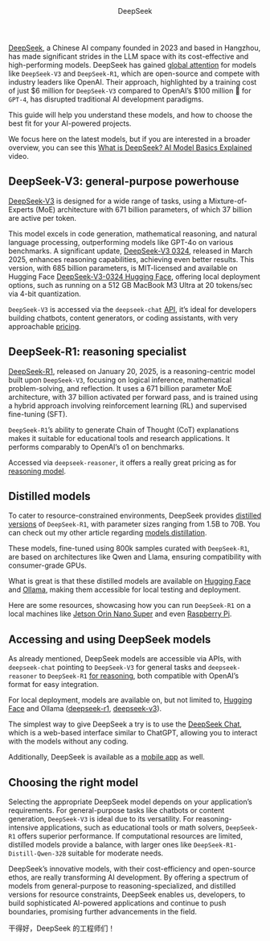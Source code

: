 
<Header model="deepseek">DeepSeek</Header>

[DeepSeek](https://www.deepseek.com/en), a Chinese AI company founded in 2023 and based in Hangzhou, has made significant strides in the LLM space with its cost-effective and high-performing models. DeepSeek has gained [global attention](https://www.youtube.com/watch?v=Nl7aCUsWykg) for models like `DeepSeek-V3` and `DeepSeek-R1`, which are open-source and compete with industry leaders like OpenAI. Their approach, highlighted by a training cost of just $6 million for `DeepSeek-V3` compared to OpenAI’s $100 million 💸 for `GPT-4`, has disrupted traditional AI development paradigms.

This guide will help you understand these models, and how to choose the best fit for your AI-powered projects.

We focus here on the latest models, but if you are interested in a broader overview, you can see this [What is DeepSeek? AI Model Basics Explained](https://www.youtube.com/watch?v=KTonvXhsxpc) video.

## DeepSeek-V3: general-purpose powerhouse

[DeepSeek-V3](https://github.com/deepseek-ai/DeepSeek-V3) is designed for a wide range of tasks, using a Mixture-of-Experts (MoE) architecture with 671 billion parameters, of which 37 billion are active per token.

This model excels in code generation, mathematical reasoning, and natural language processing, outperforming models like GPT-4o on various benchmarks. A significant update, [DeepSeek-V3 0324](https://api-docs.deepseek.com/news/news250325), released in March 2025, enhances reasoning capabilities, achieving even better results. This version, with 685 billion parameters, is MIT-licensed and available on Hugging Face
[DeepSeek-V3-0324 Hugging Face](https://huggingface.co/deepseek-ai/DeepSeek-V3-0324), offering local deployment options, such as running on a 512 GB MacBook M3 Ultra at 20 tokens/sec via 4-bit quantization.

`DeepSeek-V3` is accessed via the `deepseek-chat` [API](https://api-docs.deepseek.com/api/deepseek-api), it’s ideal for developers building chatbots, content generators, or coding assistants, with very approachable [pricing](https://api-docs.deepseek.com/quick_start/pricing).

## DeepSeek-R1: reasoning specialist

[DeepSeek-R1](https://github.com/deepseek-ai/DeepSeek-R1), released on January 20, 2025, is a reasoning-centric model built upon `DeepSeek-V3`, focusing on logical inference, mathematical problem-solving, and reflection. It uses a 671 billion parameter MoE architecture, with 37 billion activated per forward pass, and is trained using a hybrid approach involving reinforcement learning (RL) and supervised fine-tuning (SFT).

`DeepSeek-R1`’s ability to generate Chain of Thought (CoT) explanations makes it suitable for educational tools and research applications. It performs comparably to OpenAI’s o1 on benchmarks.

Accessed via `deepseek-reasoner`, it offers a really great pricing as for [reasoning model](https://api-docs.deepseek.com/guides/reasoning_model).

## Distilled models

To cater to resource-constrained environments, DeepSeek provides [distilled versions](https://github.com/deepseek-ai/DeepSeek-R1?tab=readme-ov-file#deepseek-r1-distill-models) of `DeepSeek-R1`, with parameter sizes ranging from 1.5B to 70B. You can check out my other article regarding [models distillation](/posts/models-distilation).

These models, fine-tuned using 800k samples curated with `DeepSeek-R1`, are based on architectures like Qwen and Llama, ensuring compatibility with consumer-grade GPUs.

What is great is that these distilled models are available on [Hugging Face](https://huggingface.co/collections/deepseek-ai/deepseek-r1-678e1e131c0169c0bc89728d) and [Ollama](https://ollama.com/library/deepseek-r1), making them accessible for local testing and deployment.

Here are some resources, showcasing how you can run `DeepSeek-R1` on a local machines like [Jetson Orin Nano Super](https://www.youtube.com/watch?v=e-EG3B5Uj78) and even [Raspberry Pi](https://www.youtube.com/watch?v=o1sN1lB76EA).

## Accessing and using DeepSeek models

As already mentioned, DeepSeek models are accessible via APIs, with `deepseek-chat` pointing to `DeepSeek-V3` for general tasks and `deepseek-reasoner` to `DeepSeek-R1` [for reasoning](https://api-docs.deepseek.com/guides/reasoning_model), both compatible with OpenAI’s format for easy integration.

For local deployment, models are available on, but not limited to, [Hugging Face](https://huggingface.co/collections/deepseek-ai/deepseek-r1-678e1e131c0169c0bc89728d) and Ollama ([deepseek-r1](https://ollama.com/library/deepseek-r1), [deepseek-v3](https://ollama.com/library/deepseek-v3)).

The simplest way to give DeepSeek a try is to use the [DeepSeek Chat](https://chat.deepseek.com/), which is a web-based interface similar to ChatGPT, allowing you to interact with the models without any coding.

Additionally, DeepSeek is available as a [mobile app](https://play.google.com/store/apps/details?id=com.deepseek.chat) as well.

## Choosing the right model

Selecting the appropriate DeepSeek model depends on your application’s requirements. For general-purpose tasks like chatbots or content generation, `DeepSeek-V3` is ideal due to its versatility. For reasoning-intensive applications, such as educational tools or math solvers, `DeepSeek-R1` offers superior performance. If computational resources are limited, distilled models provide a balance, with larger ones like `DeepSeek-R1-Distill-Qwen-32B` suitable for moderate needs.

DeepSeek’s innovative models, with their cost-efficiency and open-source ethos, are really transforming AI development. By offering a spectrum of models from general-purpose to reasoning-specialized, and distilled versions for resource constraints, DeepSeek enables us, developers, to build sophisticated AI-powered applications and continue to push boundaries, promising further advancements in the field.

干得好，DeepSeek 的工程师们！
